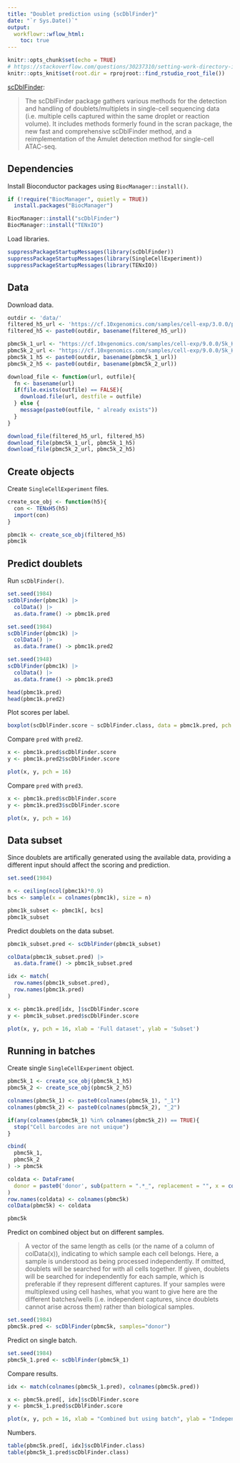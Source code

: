 ```yaml
---
title: "Doublet prediction using {scDblFinder}"
date: "`r Sys.Date()`"
output:
  workflowr::wflow_html:
    toc: true
---
```


```r
knitr::opts_chunk$set(echo = TRUE)
# https://stackoverflow.com/questions/30237310/setting-work-directory-in-knitr-using-opts-chunksetroot-dir-doesnt-wor
knitr::opts_knit$set(root.dir = rprojroot::find_rstudio_root_file())
```

[scDblFinder](https://bioconductor.org/packages/release/bioc/html/scDblFinder.html):

> The scDblFinder package gathers various methods for the detection and handling of doublets/multiplets in single-cell sequencing data (i.e. multiple cells captured within the same droplet or reaction volume). It includes methods formerly found in the scran package, the new fast and comprehensive scDblFinder method, and a reimplementation of the Amulet detection method for single-cell ATAC-seq.

## Dependencies

Install Bioconductor packages using `BiocManager::install()`.

```r
if (!require("BiocManager", quietly = TRUE))
  install.packages("BiocManager")

BiocManager::install("scDblFinder")
BiocManager::install("TENxIO")
```

Load libraries.

```r
suppressPackageStartupMessages(library(scDblFinder))
suppressPackageStartupMessages(library(SingleCellExperiment))
suppressPackageStartupMessages(library(TENxIO))
```

## Data

Download data.

```r
outdir <- 'data/'
filtered_h5_url <- 'https://cf.10xgenomics.com/samples/cell-exp/3.0.0/pbmc_1k_v3/pbmc_1k_v3_filtered_feature_bc_matrix.h5'
filtered_h5 <- paste0(outdir, basename(filtered_h5_url))

pbmc5k_1_url <- "https://cf.10xgenomics.com/samples/cell-exp/9.0.0/5k_Human_Donor1_PBMC_3p_gem-x_5k_Human_Donor1_PBMC_3p_gem-x/5k_Human_Donor1_PBMC_3p_gem-x_5k_Human_Donor1_PBMC_3p_gem-x_count_sample_filtered_feature_bc_matrix.h5"
pbmc5k_2_url <- "https://cf.10xgenomics.com/samples/cell-exp/9.0.0/5k_Human_Donor2_PBMC_3p_gem-x_5k_Human_Donor2_PBMC_3p_gem-x/5k_Human_Donor2_PBMC_3p_gem-x_5k_Human_Donor2_PBMC_3p_gem-x_count_sample_filtered_feature_bc_matrix.h5"
pbmc5k_1_h5 <- paste0(outdir, basename(pbmc5k_1_url))
pbmc5k_2_h5 <- paste0(outdir, basename(pbmc5k_2_url))

download_file <- function(url, outfile){
  fn <- basename(url)
  if(file.exists(outfile) == FALSE){
    download.file(url, destfile = outfile)
  } else {
    message(paste0(outfile, " already exists"))
  }
}

download_file(filtered_h5_url, filtered_h5)
download_file(pbmc5k_1_url, pbmc5k_1_h5)
download_file(pbmc5k_2_url, pbmc5k_2_h5)
```

## Create objects

Create `SingleCellExperiment` files.

```r
create_sce_obj <- function(h5){
  con <- TENxH5(h5)
  import(con)
}

pbmc1k <- create_sce_obj(filtered_h5)
pbmc1k
```

## Predict doublets

Run `scDblFinder()`.

```r
set.seed(1984)
scDblFinder(pbmc1k) |>
  colData() |>
  as.data.frame() -> pbmc1k.pred

set.seed(1984)
scDblFinder(pbmc1k) |>
  colData() |>
  as.data.frame() -> pbmc1k.pred2

set.seed(1948)
scDblFinder(pbmc1k) |>
  colData() |>
  as.data.frame() -> pbmc1k.pred3

head(pbmc1k.pred)
head(pbmc1k.pred2)
```

Plot scores per label.

```r
boxplot(scDblFinder.score ~ scDblFinder.class, data = pbmc1k.pred, pch = 16)
```

Compare `pred` with `pred2`.

```r
x <- pbmc1k.pred$scDblFinder.score
y <- pbmc1k.pred2$scDblFinder.score

plot(x, y, pch = 16)
```

Compare `pred` with `pred3`.

```r
x <- pbmc1k.pred$scDblFinder.score
y <- pbmc1k.pred3$scDblFinder.score

plot(x, y, pch = 16)
```

## Data subset

Since doublets are artifically generated using the available data, providing a different input should affect the scoring and prediction.

```r
set.seed(1984)

n <- ceiling(ncol(pbmc1k)*0.9)
bcs <- sample(x = colnames(pbmc1k), size = n)

pbmc1k_subset <- pbmc1k[, bcs]
pbmc1k_subset
```

Predict doublets on the data subset.

```r
pbmc1k_subset.pred <- scDblFinder(pbmc1k_subset)

colData(pbmc1k_subset.pred) |>
  as.data.frame() -> pbmc1k_subset.pred

idx <- match(
  row.names(pbmc1k_subset.pred),
  row.names(pbmc1k.pred)
)

x <- pbmc1k.pred[idx, ]$scDblFinder.score
y <- pbmc1k_subset.pred$scDblFinder.score

plot(x, y, pch = 16, xlab = 'Full dataset', ylab = 'Subset')
```

## Running in batches

Create single `SingleCellExperiment` object.

```r
pbmc5k_1 <- create_sce_obj(pbmc5k_1_h5)
pbmc5k_2 <- create_sce_obj(pbmc5k_2_h5)

colnames(pbmc5k_1) <- paste0(colnames(pbmc5k_1), "_1")
colnames(pbmc5k_2) <- paste0(colnames(pbmc5k_2), "_2")

if(any(colnames(pbmc5k_1) %in% colnames(pbmc5k_2)) == TRUE){
  stop("Cell barcodes are not unique")
}

cbind(
  pbmc5k_1,
  pbmc5k_2
) -> pbmc5k

coldata <- DataFrame(
  donor = paste0('donor', sub(pattern = ".*_", replacement = "", x = colnames(pbmc5k)))
)
row.names(coldata) <- colnames(pbmc5k)
colData(pbmc5k) <- coldata

pbmc5k
```

Predict on combined object but on different samples.

> A vector of the same length as cells (or the name of a column of colData(x)), indicating to which sample each cell belongs. Here, a sample is understood as being processed independently. If omitted, doublets will be searched for with all cells together. If given, doublets will be searched for independently for each sample, which is preferable if they represent different captures. If your samples were multiplexed using cell hashes, what you want to give here are the different batches/wells (i.e. independent captures, since doublets cannot arise across them) rather than biological samples.

```r
set.seed(1984)
pbmc5k.pred <- scDblFinder(pbmc5k, samples="donor")
```

Predict on single batch.

```r
set.seed(1984)
pbmc5k_1.pred <- scDblFinder(pbmc5k_1)
```

Compare results.

```r
idx <- match(colnames(pbmc5k_1.pred), colnames(pbmc5k.pred))

x <- pbmc5k.pred[, idx]$scDblFinder.score
y <- pbmc5k_1.pred$scDblFinder.score

plot(x, y, pch = 16, xlab = "Combined but using batch", ylab = "Independent batch")
```

Numbers.

```r
table(pbmc5k.pred[, idx]$scDblFinder.class)
table(pbmc5k_1.pred$scDblFinder.class)
```
